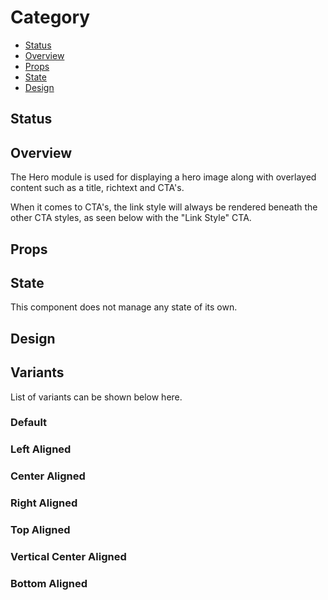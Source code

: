 
<Meta title="Hero" of={Hero} />

# Category

- [Status](#status)
- [Overview](#overview)
- [Props](#props)
- [State](#state)
- [Design](#design)

## Status

<ComponentStatus />

## Overview

The Hero module is used for displaying a hero image along with overlayed content such as a title, richtext and CTA's.

When it comes to CTA's, the link style will always be rendered beneath the other CTA styles, as seen below with the "Link Style" CTA.

## Props

<Controls />

## State

This component does not manage any state of its own.

## Design

<FigmaEmbed />

## Variants

List of variants can be shown below here.

### Default

<Canvas of={Hero.Default} />

### Left Aligned

<Canvas of={Hero.LeftAligned} />

### Center Aligned

<Canvas of={Hero.CenterAligned} />

### Right Aligned

<Canvas of={Hero.RightAligned} />

### Top Aligned

<Canvas of={Hero.TopAligned} />

### Vertical Center Aligned

<Canvas of={Hero.VerticalCenterAligned} />

### Bottom Aligned

<Canvas of={Hero.BottomAligned} />

